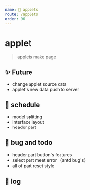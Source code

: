 ```yaml
---
name: 📃 applets
route: /applets
order: 96
---
```


# applet

> applets make page

## ✨ Future

- change applet source data
- applet's new data push to server

## 🚧 schedule

- model splitting
- interface layout
- header part

## 🐛 bug and todo

- header part button's features
- select part meet error （antd bug's）
- all of part reset style

## 📝 log
